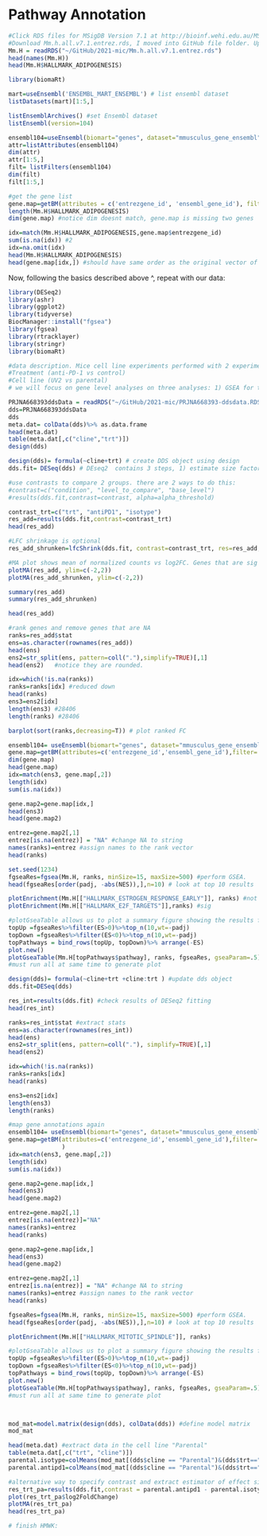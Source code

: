 # Pathway Annotation

```{r, basics_load pathways}
#Click RDS files for MSigDB Version 7.1 at http://bioinf.wehi.edu.au/MSigDB/index.html
#Download Mm.h.all.v7.1.entrez.rds, I moved into GitHub file folder. Upload 
Mm.H = readRDS("~/GitHub/2021-mic/Mm.h.all.v7.1.entrez.rds")
head(names(Mm.H))
head(Mm.H$HALLMARK_ADIPOGENESIS)
```

```{r, basics_convert gene annotations}
library(biomaRt)

mart=useEnsembl('ENSEMBL_MART_ENSEMBL') # list ensembl dataset
listDatasets(mart)[1:5,]

listEnsemblArchives() #set Ensembl dataset
listEnsembl(version=104) 

ensembl104=useEnsembl(biomart="genes", dataset="mmusculus_gene_ensembl", version=104)
attr=listAttributes(ensembl104)
dim(attr)
attr[1:5,]
filt= listFilters(ensembl104)
dim(filt)
filt[1:5,]

#get the gene list 
gene.map=getBM(attributes = c('entrezgene_id', 'ensembl_gene_id'), filter = 'entrezgene_id', values=Mm.H$HALLMARK_ADIPOGENESIS, mart=ensembl104)
length(Mm.H$HALLMARK_ADIPOGENESIS)
dim(gene.map) #notice dim doesnt match, gene.map is missing two genes 

idx=match(Mm.H$HALLMARK_ADIPOGENESIS,gene.map$entrezgene_id)
sum(is.na(idx)) #2 
idx=na.omit(idx) 
head(Mm.H$HALLMARK_ADIPOGENESIS)
head(gene.map[idx,]) #should have same order as the original vector of entrez gene ids

```

Now, following the basics described above ^, repeat with our data: 
```{r}
library(DESeq2)
library(ashr)
library(ggplot2)
library(tidyverse)
BiocManager::install("fgsea")
library(fgsea)
library(rtracklayer)
library(stringr)
library(biomaRt)

#data description. Mice cell line experiments performed with 2 experimental factors (2 by 2 factorial design). There are 3 mice per cell line, so n=12. 
#Treatment (anti-PD-1 vs control)
#Cell line (UV2 vs parental)
# we will focus on gene level analyses on three analyses: 1) GSEA for testing the treatment effect in the two factor additive model. 2) GSEA for testing the treatment by cell line interaction. 3) GSEA for testing the treatment effect within each of the two cell lines. 

```

```{r}
PRJNA668393ddsData = readRDS("~/GitHub/2021-mic/PRJNA668393-ddsdata.RDS")
dds=PRJNA668393ddsData
dds
meta.dat= colData(dds)%>% as.data.frame
head(meta.dat)
table(meta.dat[,c("cline","trt")])
design(dds)

```

```{r single gene analysis for testing the treatment effect in the two factor additive model}

design(dds)= formula(~cline+trt) # create DDS object using design 
dds.fit= DESeq(dds) # DEseq2  contains 3 steps, 1) estimate size factors 2) finalize dispersion estimates, 3) perform generalized linear model fitting for each gene 

#use contrasts to compare 2 groups. there are 2 ways to do this: 
#contrast=c("condition", "level_to_compare", "base_level")
#results(dds.fit,contrast=contrast, alpha=alpha_threshold)

contrast_trt=c("trt", "antiPD1", "isotype")
res_add=results(dds.fit,contrast=contrast_trt)
head(res_add)

#LFC shrinkage is optional 
res_add_shrunken=lfcShrink(dds.fit, contrast=contrast_trt, res=res_add, type="ashr")

#MA plot shows mean of normalized counts vs log2FC. Genes that are sig DE are colored. 
plotMA(res_add, ylim=c(-2,2))
plotMA(res_add_shrunken, ylim=c(-2,2))

summary(res_add)
summary(res_add_shrunken)

head(res_add)
```

```{r GSEA based on stats obtained from single gene analysis}
#rank genes and remove genes that are NA 
ranks=res_add$stat
ens=as.character(rownames(res_add))
head(ens)
ens2=str_split(ens, pattern=coll("."),simplify=TRUE)[,1]
head(ens2)   #notice they are rounded. 

idx=which(!is.na(ranks))
ranks=ranks[idx] #reduced down 
head(ranks)
ens3=ens2[idx]
length(ens3) #28406
length(ranks) #28406

barplot(sort(ranks,decreasing=T)) # plot ranked FC
```

```{r map gene annotations}
ensembl104= useEnsembl(biomart="genes", dataset="mmusculus_gene_ensembl",version=104)
gene.map=getBM(attributes=c('entrezgene_id','ensembl_gene_id'),filter= 'ensembl_gene_id', values= ens3, mart=ensembl104)
dim(gene.map)
head(gene.map)
idx=match(ens3, gene.map[,2])
length(idx)
sum(is.na(idx))

gene.map2=gene.map[idx,]
head(ens3)
head(gene.map2)

entrez=gene.map2[,1] 
entrez[is.na(entrez)] = "NA" #change NA to string
names(ranks)=entrez #assign names to the rank vector 
head(ranks)

set.seed(1234)
fgseaRes=fgsea(Mm.H, ranks, minSize=15, maxSize=500) #perform GSEA. 
head(fgseaRes[order(padj, -abs(NES)),],n=10) # look at top 10 results 

plotEnrichment(Mm.H[["HALLMARK_ESTROGEN_RESPONSE_EARLY"]], ranks) #not sig
plotEnrichment(Mm.H[["HALLMARK_E2F_TARGETS"]],ranks) #sig

#plotGseaTable allows us to plot a summary figure showing the results for multiple pathways 
topUp =fgseaRes%>%filter(ES>0)%>%top_n(10,wt=-padj)
topDown =fgseaRes%>%filter(ES<0)%>%top_n(10,wt=-padj)
topPathways = bind_rows(topUp, topDown)%>% arrange(-ES)
plot.new()
plotGseaTable(Mm.H[topPathways$pathway], ranks, fgseaRes, gseaParam=.5)
#must run all at same time to generate plot


```

```{r GSEA for testing the treatment by cell line interaction}
design(dds)= formula(~cline+trt +cline:trt ) #update dds object 
dds.fit=DESeq(dds)

res_int=results(dds.fit) #check results of DESeq2 fitting 
head(res_int)

ranks=res_int$stat #extract stats
ens=as.character(rownames(res_int))
head(ens)
ens2=str_split(ens, pattern=coll("."), simplify=TRUE)[,1]
head(ens2)

idx=which(!is.na(ranks))
ranks=ranks[idx]
head(ranks)

ens3=ens2[idx]
length(ens3)
length(ranks)

#map gene annotations again 
ensembl104= useEnsembl(biomart="genes", dataset="mmusculus_gene_ensembl",version=104)
gene.map=getBM(attributes=c('entrezgene_id','ensembl_gene_id'),filter= 'ensembl_gene_id', values= ens3, mart=ensembl104
               )
idx=match(ens3, gene.map[,2])
length(idx)
sum(is.na(idx))

gene.map2=gene.map[idx,]
head(ens3)
head(gene.map2)

entrez=gene.map2[,1]
entrez[is.na(entrez)]="NA"
names(ranks)=entrez
head(ranks)

gene.map2=gene.map[idx,]
head(ens3)
head(gene.map2)

entrez=gene.map2[,1] 
entrez[is.na(entrez)] = "NA" #change NA to string
names(ranks)=entrez #assign names to the rank vector 
head(ranks)

fgseaRes=fgsea(Mm.H, ranks, minSize=15, maxSize=500) #perform GSEA. 
head(fgseaRes[order(padj, -abs(NES)),],n=10) # look at top 10 results 

plotEnrichment(Mm.H[["HALLMARK_MITOTIC_SPINDLE"]], ranks) 

#plotGseaTable allows us to plot a summary figure showing the results for multiple pathways 
topUp =fgseaRes%>%filter(ES>0)%>%top_n(10,wt=-padj)
topDown =fgseaRes%>%filter(ES<0)%>%top_n(10,wt=-padj)
topPathways = bind_rows(topUp, topDown)%>% arrange(-ES)
plot.new()
plotGseaTable(Mm.H[topPathways$pathway], ranks, fgseaRes, gseaParam=.5)
#must run all at same time to generate plot




```

```{r GSEA for testing treatment effect within each of 2 cell lines}
mod_mat=model.matrix(design(dds), colData(dds)) #define model matrix 
mod_mat

head(meta.dat) #extract data in the cell line "Parental"
table(meta.dat[,c("trt", "cline")])
parental.isotype=colMeans(mod_mat[(dds$cline == "Parental")&(dds$trt=="isotype"),])
parental.antipd1=colMeans(mod_mat[(dds$cline == "Parental")&(dds$trt=="antiPD1"),])

#alternative way to specify contrast and extract estimator of effect size 
res_trt_pa=results(dds.fit,contrast = parental.antipd1 - parental.isotype)
plot(res_trt_pa$log2FoldChange)
plotMA(res_trt_pa)
head(res_trt_pa)

# finish HMWK: 

```
